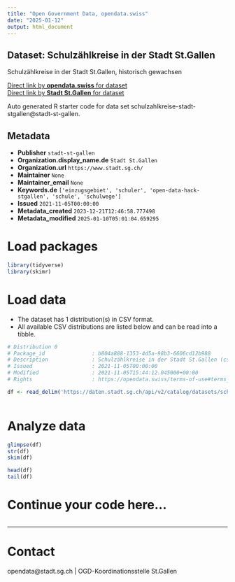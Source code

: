 ```yaml
---
title: "Open Government Data, opendata.swiss"
date: "2025-01-12"
output: html_document
---
```


## Dataset: Schulzählkreise in der Stadt St.Gallen

Schulzählkreise in der Stadt St.Gallen, historisch gewachsen

[Direct link by **opendata.swiss** for dataset](https://opendata.swiss/de/dataset/schulzahlkreise-in-der-stadt-st-gallen)<br>
[Direct link by **Stadt St.Gallen** for dataset](https://daten.stadt.sg.ch/explore/dataset/schulzahlkreise-stadt-stgallen/)

Auto generated R starter code for data set schulzahlkreise-stadt-stgallen@stadt-st-gallen.

## Metadata

- **Publisher** `stadt-st-gallen`
- **Organization.display_name.de** `Stadt St.Gallen`
- **Organization.url** `https://www.stadt.sg.ch/`
- **Maintainer** `None`
- **Maintainer_email** `None`
- **Keywords.de** `['einzugsgebiet', 'schuler', 'open-data-hack-stgallen', 'schule', 'schulwege']`
- **Issued** `2021-11-05T00:00:00`
- **Metadata_created** `2023-12-21T12:46:58.777498`
- **Metadata_modified** `2025-01-10T05:01:04.659295`


# Load packages

```r

library(tidyverse)
library(skimr)

```

# Load data

-   The dataset has 1 distribution(s) in CSV format.
-   All available CSV distributions are listed below and can be read into a tibble.

```r

# Distribution 0
# Package_id               : b804a888-1353-4d5a-98b3-6606cd12b988
# Description              : Schulzählkreise in der Stadt St.Gallen (csv)
# Issued                   : 2021-11-05T00:00:00
# Modified                 : 2021-11-05T15:44:12.045000+00:00
# Rights                   : https://opendata.swiss/terms-of-use#terms_by

df <- read_delim('https://daten.stadt.sg.ch/api/v2/catalog/datasets/schulzahlkreise-stadt-stgallen/exports/csv?use_labels=true')



```

# Analyze data

```r

glimpse(df)
str(df)
skim(df)

head(df)
tail(df)

```

# Continue your code here...

```r

```

------------------------------------------------------------------------

# Contact

opendata@stadt.sg.ch | OGD-Koordinationsstelle St.Gallen
